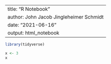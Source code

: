 
---
title: "R Notebook"
author: John Jacob Jingleheimer Schmidt
date: "2021-06-16"
output: html_notebook
---

```r
library(tidyverse)
```

```r
x <- 3
x
```


